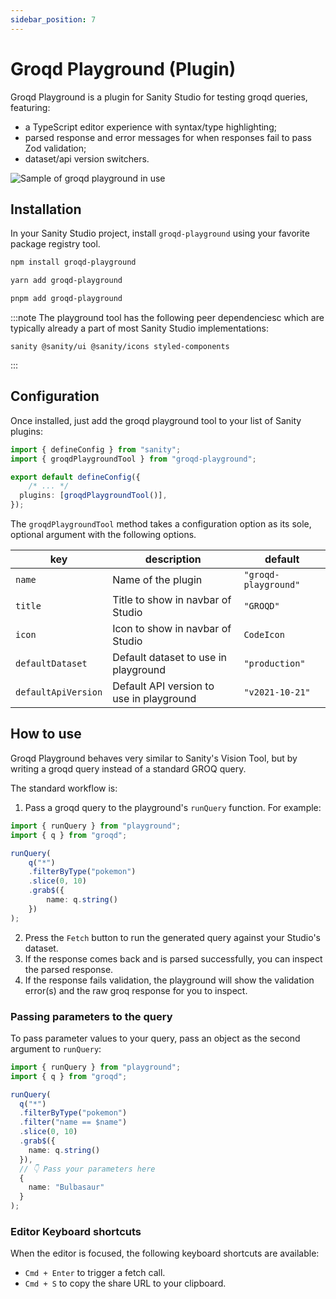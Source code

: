 ```yaml
---
sidebar_position: 7
---
```



# Groqd Playground (Plugin)

Groqd Playground is a plugin for Sanity Studio for testing groqd queries, featuring:

- a TypeScript editor experience with syntax/type highlighting;
- parsed response and error messages for when responses fail to pass Zod validation;
- dataset/api version switchers.

![Sample of groqd playground in use](./img/groqd-playground-sample.png)

## Installation

In your Sanity Studio project, install `groqd-playground` using your favorite package registry tool.

<Tabs>
<TabItem value="npm" label="NPM">

```sh
npm install groqd-playground
```

</TabItem>
<TabItem value="yarn" label="Yarn">

```sh
yarn add groqd-playground
```

</TabItem>
<TabItem value="pnpm" label="pnpm">

```sh
pnpm add groqd-playground
```

</TabItem>
</Tabs>

:::note
The playground tool has the following peer dependenciesc which are typically already a part of most Sanity Studio implementations:

```text
sanity @sanity/ui @sanity/icons styled-components
```
:::

## Configuration

Once installed, just add the groqd playground tool to your list of Sanity plugins:

```ts
import { defineConfig } from "sanity";
import { groqdPlaygroundTool } from "groqd-playground";

export default defineConfig({
	/* ... */
  plugins: [groqdPlaygroundTool()],
});
```

The `groqdPlaygroundTool` method takes a configuration option as its sole, optional argument with the following options.

| key                 | description                              | default              |
|---------------------|------------------------------------------|----------------------|
| `name`              | Name of the plugin                       | `"groqd-playground"` |
| `title`             | Title to show in navbar of Studio        | `"GROQD"`            |
| `icon`              | Icon to show in navbar of Studio         | `CodeIcon`           |
| `defaultDataset`    | Default dataset to use in playground     | `"production"`       |
| `defaultApiVersion` | Default API version to use in playground | `"v2021-10-21"`      |

## How to use

Groqd Playground behaves very similar to Sanity's Vision Tool, but by writing a groqd query instead of a standard GROQ query.

The standard workflow is:

1. Pass a groqd query to the playground's `runQuery` function. For example:
  ```ts
  import { runQuery } from "playground";
  import { q } from "groqd";

  runQuery(
	  q("*")
	  .filterByType("pokemon")
	  .slice(0, 10)
	  .grab$({
		  name: q.string()
	  })
  );
  ```
2. Press the `Fetch` button to run the generated query against your Studio's dataset.
3. If the response comes back and is parsed successfully, you can inspect the parsed response.
4. If the response fails validation, the playground will show the validation error(s) and the raw groq response for you to inspect.


### Passing parameters to the query

To pass parameter values to your query, pass an object as the second argument to `runQuery`:

```ts
import { runQuery } from "playground";
import { q } from "groqd";

runQuery(
  q("*")
  .filterByType("pokemon")
  .filter("name == $name")
  .slice(0, 10)
  .grab$({
    name: q.string()
  }),
  // 👇 Pass your parameters here
  {
    name: "Bulbasaur"
  }
);
```


### Editor Keyboard shortcuts

When the editor is focused, the following keyboard shortcuts are available:

- `Cmd + Enter` to trigger a fetch call.
- `Cmd + S` to copy the share URL to your clipboard.
